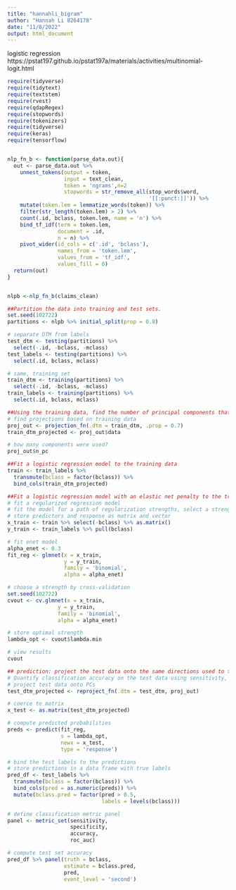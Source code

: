 ```yaml
---
title: "hannahli_bigram"
author: "Hannah Li 8264178"
date: "11/8/2022"
output: html_document
---
```

logistic regression
https://pstat197.github.io/pstat197a/materials/activities/multinomial-logit.html

```r
require(tidyverse)
require(tidytext)
require(textstem)
require(rvest)
require(qdapRegex)
require(stopwords)
require(tokenizers)
require(tidyverse)
require(keras)
require(tensorflow)


nlp_fn_b <- function(parse_data.out){
  out <- parse_data.out %>% 
    unnest_tokens(output = token, 
                  input = text_clean, 
                  token = 'ngrams',n=2
                  stopwords = str_remove_all(stop_words$word, 
                                             '[[:punct:]]')) %>%
    mutate(token.lem = lemmatize_words(token)) %>%
    filter(str_length(token.lem) > 2) %>%
    count(.id, bclass, token.lem, name = 'n') %>%
    bind_tf_idf(term = token.lem, 
                document = .id,
                n = n) %>%
    pivot_wider(id_cols = c('.id', 'bclass'),
                names_from = 'token.lem',
                values_from = 'tf_idf',
                values_fill = 0)
  return(out)
}


nlpb <-nlp_fn_b(claims_clean)

```

```r
##Partition the data into training and test sets.
set.seed(102722)
partitions <- nlpb %>% initial_split(prop = 0.8)

# separate DTM from labels
test_dtm <- testing(partitions) %>%
  select(-.id, -bclass, -mclass)
test_labels <- testing(partitions) %>%
  select(.id, bclass, mclass)

# same, training set
train_dtm <- training(partitions) %>%
  select(-.id, -bclass, -mclass)
train_labels <- training(partitions) %>%
  select(.id, bclass, mclass)

##Using the training data, find the number of principal components that preserve at least 70% of the total variance and project the document term matrix (DTM onto those PCs.
# find projections based on training data
proj_out <- projection_fn(.dtm = train_dtm, .prop = 0.7)
train_dtm_projected <- proj_out$data

# how many components were used?
proj_out$n_pc

##Fit a logistic regression model to the training data
train <- train_labels %>%
  transmute(bclass = factor(bclass)) %>%
  bind_cols(train_dtm_projected)
```


```r
##Fit a logistic regression model with an elastic net penalty to the training data.
# fit a regularized regression model
# fit the model for a path of regularization strengths, select a strength, and extract the fitted model corresponding to that strength
# store predictors and response as matrix and vector
x_train <- train %>% select(-bclass) %>% as.matrix()
y_train <- train_labels %>% pull(bclass)

# fit enet model
alpha_enet <- 0.3
fit_reg <- glmnet(x = x_train, 
                  y = y_train, 
                  family = 'binomial',
                  alpha = alpha_enet)

# choose a strength by cross-validation
set.seed(102722)
cvout <- cv.glmnet(x = x_train, 
                y = y_train, 
                family = 'binomial',
                alpha = alpha_enet)

# store optimal strength
lambda_opt <- cvout$lambda.min

# view results
cvout

## prediction: project the test data onto the same directions used to transform the training data
# Quantify classification accuracy on the test data using sensitivity, specificity, and AUROC
# project test data onto PCs
test_dtm_projected <- reproject_fn(.dtm = test_dtm, proj_out)

# coerce to matrix
x_test <- as.matrix(test_dtm_projected)

# compute predicted probabilities
preds <- predict(fit_reg, 
                 s = lambda_opt, 
                 newx = x_test,
                 type = 'response')

# bind the test labels to the predictions
# store predictions in a data frame with true labels
pred_df <- test_labels %>%
  transmute(bclass = factor(bclass)) %>%
  bind_cols(pred = as.numeric(preds)) %>%
  mutate(bclass.pred = factor(pred > 0.5, 
                              labels = levels(bclass)))

# define classification metric panel 
panel <- metric_set(sensitivity, 
                    specificity, 
                    accuracy, 
                    roc_auc)

# compute test set accuracy
pred_df %>% panel(truth = bclass, 
                  estimate = bclass.pred, 
                  pred, 
                  event_level = 'second')

```
